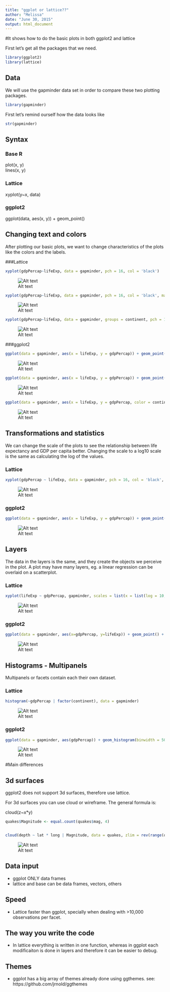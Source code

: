 ```yaml
---
title: "ggplot or lattice??"
author: "Melissa"
date: "June 30, 2015"
output: html_document
---
```


#It shows how to do the basic plots in both ggplot2 and lattice

First let's get all the packages that we need. 

```r
library(ggplot2)
library(lattice)

```

## Data

We will use the gapminder data set in order to compare these two plotting packages. 

```r
library(gapminder)
```

First let's remind ourself how the data looks like

```r
str(gapminder)
```

## Syntax 

### Base R

plot(x, y)  
lines(x, y)


### Lattice

xyplot(y~x, data)

### ggplot2

ggplot(data, aes(x, y)) + geom_point()


## Changing text and colors 

After plotting our basic plots, we want to change characteristics of the plots like the colors and the labels. 

###Lattice

```r
xyplot(gdpPercap~lifeExp, data = gapminder, pch = 16, col = 'black')

```
![Alt text](https://github.com/lmguzman/ggplotVslattice/blob/master/Plots/Plot1.jpeg)

```r
xyplot(gdpPercap~lifeExp, data = gapminder, pch = 16, col = 'black', main = 'Scatterplot in lattice', xlab = 'Life Expectancy', ylab = 'GDP per Capita')

```

![Alt text](https://github.com/lmguzman/ggplotVslattice/blob/master/Plots/Plot2.jpeg)

```r
xyplot(gdpPercap~lifeExp, data = gapminder, groups = continent, pch = 16, auto.key = TRUE)
```

![Alt text](https://github.com/lmguzman/ggplotVslattice/blob/master/Plots/Plot3.jpeg)


###ggplot2

```r
ggplot(data = gapminder, aes(x = lifeExp, y = gdpPercap)) + geom_point()

```
![Alt text](https://github.com/lmguzman/ggplotVslattice/blob/master/Plots/Plot4.jpeg)


```r
ggplot(data = gapminder, aes(x = lifeExp, y = gdpPercap)) + geom_point() + xlab("GDP per Capita") + ylab("Life expectancy") + ggtitle("Scatterplot in ggplot")

```

![Alt text](https://github.com/lmguzman/ggplotVslattice/blob/master/Plots/Plot5.jpeg)

```r
ggplot(data = gapminder, aes(x = lifeExp, y = gdpPercap, color = continent)) + geom_point()
```
![Alt text](https://github.com/lmguzman/ggplotVslattice/blob/master/Plots/Plot6.jpeg)


## Transformations and statistics

We can change the scale of the plots to see the relationship between life expectancy and GDP per capita better. Changing the scale to a log10 scale is the same as calculating the log of the values. 

### Lattice

```r

xyplot(gdpPercap ~ lifeExp, data = gapminder, pch = 16, col = 'black', scales = list(y = list(log = 10)))

```

![Alt text](https://github.com/lmguzman/ggplotVslattice/blob/master/Plots/Plot7.jpeg)

### ggplot2 

```r

ggplot(data = gapminder, aes(x = lifeExp, y = gdpPercap)) + geom_point() + scale_y_log10()

```

![Alt text](https://github.com/lmguzman/ggplotVslattice/blob/master/Plots/Plot8.jpeg)


## Layers

The data in the layers is the same, and they create the objects we perceive in the plot. A plot may have many layers, eg. a linear regression can be overlaid on a scatterplot. 

### Lattice

```r
xyplot(lifeExp ~ gdpPercap, gapminder, scales = list(x = list(log = 10, equispaced.log = FALSE)), type = c("p", "r"), col.line = "darkorange", lwd = 3, pch = 16, col = 'black')

```
![Alt text](https://github.com/lmguzman/ggplotVslattice/blob/master/Plots/Plot9.jpeg)


### ggplot2

```r

ggplot(data = gapminder, aes(x=gdpPercap, y=lifeExp)) + geom_point() + scale_x_log10() + geom_smooth(method = lm, se = FALSE, col = 'darkorange', lwd = 2)

```

![Alt text](https://github.com/lmguzman/ggplotVslattice/blob/master/Plots/Plot10.jpeg)



## Histograms - Multipanels

Multipanels or facets contain each their own dataset. 

### Lattice

```r

histogram(~gdpPercap | factor(continent), data = gapminder)
```

![Alt text](https://github.com/lmguzman/ggplotVslattice/blob/master/Plots/Plot11.jpeg)

### ggplot2

```r

ggplot(data = gapminder, aes(gdpPercap)) + geom_histogram(binwidth = 5000) + facet_wrap(~continent)
```
![Alt text](https://github.com/lmguzman/ggplotVslattice/blob/master/Plots/Plot12.jpeg)



#Main differences


## 3d surfaces

ggplot2 does not support 3d surfaces, therefore use lattice. 

For 3d surfaces you can use cloud or wireframe. 
The general formula is:

cloud(z~x*y)

```r
quakes$Magnitude <- equal.count(quakes$mag, 4)


cloud(depth ~ lat * long | Magnitude, data = quakes, zlim = rev(range(quakes$depth)), screen = list(z = 105, x = -70), panel.aspect = 0.75, xlab = "Longitude", ylab = "Latitude", zlab = "Depth")

```

![Alt text](https://github.com/lmguzman/ggplotVslattice/blob/master/Plots/Plot13.jpeg)


## Data input

* ggplot ONLY data frames
* lattice and base can be data frames, vectors, others

## Speed

* Lattice faster than ggplot, specially when dealing with >10,000 observations per facet. 

## The way you write the code

* In lattice everything is written in one function, whereas in ggplot each modificaiton is done in layers and therefore it can be easier to debug. 

## Themes

* ggplot has a big array of themes already done using ggthemes. 
see: https://github.com/jrnold/ggthemes
